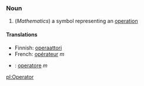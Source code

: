 ===Noun===

#(''Mathematics'') a symbol representing an [[operation]]

====Translations====

*Finnish: [[operaattori]]
*French: [[opérateur]] ''m''
*{{it}}: [[operatore]] ''m''

[[pl:Operator]]
